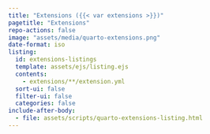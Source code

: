 ```yaml
---
title: "Extensions ({{< var extensions >}})"
pagetitle: "Extensions"
repo-actions: false
image: "assets/media/quarto-extensions.png"
date-format: iso
listing:
  id: extensions-listings
  template: assets/ejs/listing.ejs
  contents:
    - extensions/**/extension.yml
  sort-ui: false
  filter-ui: false
  categories: false
include-after-body:
  - file: assets/scripts/quarto-extensions-listing.html
---
```


:::: {#extensions-listings}
:::
